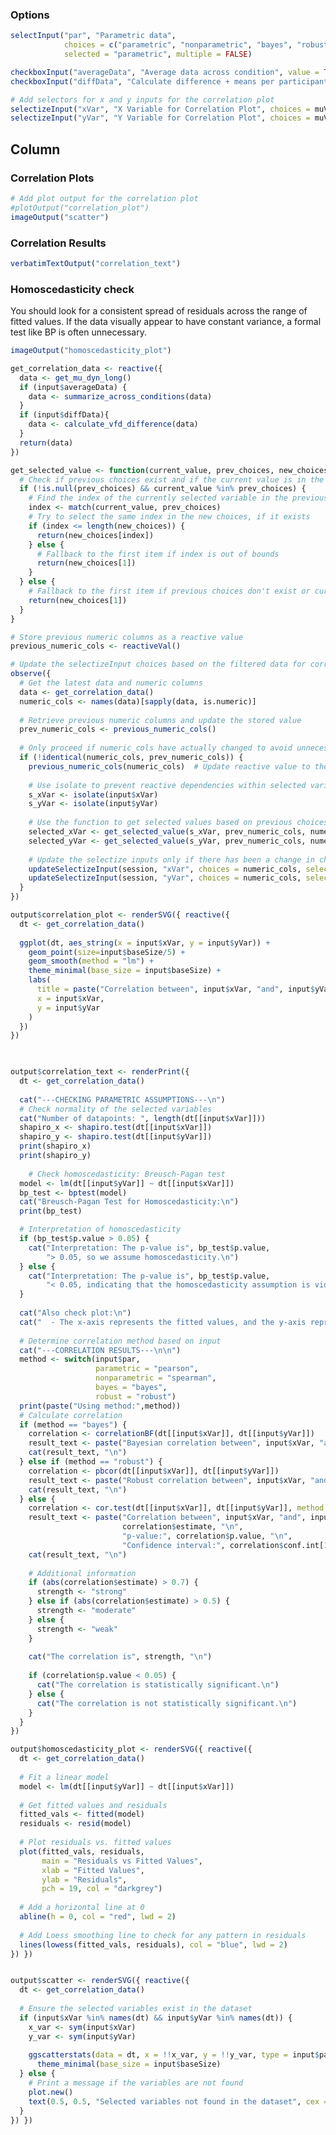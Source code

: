 ### Options

```r
selectInput("par", "Parametric data", 
            choices = c("parametric", "nonparametric", "bayes", "robust"), 
            selected = "parametric", multiple = FALSE)

checkboxInput("averageData", "Average data across condition", value = TRUE)
checkboxInput("diffData", "Calculate difference + means per participant", value = TRUE)

# Add selectors for x and y inputs for the correlation plot
selectizeInput("xVar", "X Variable for Correlation Plot", choices = muVars, selected = muVars[1], multiple = FALSE)
selectizeInput("yVar", "Y Variable for Correlation Plot", choices = muVars, selected = muVars[2], multiple = FALSE)
```

Column
--------------------------------------------

### Correlation Plots  {data-height=500}

```r
# Add plot output for the correlation plot
#plotOutput("correlation_plot")
imageOutput("scatter")
```


### Correlation Results  {data-height=500}
```r
verbatimTextOutput("correlation_text")
```

### Homoscedasticity check
You should look for a consistent spread of residuals across the range of fitted values. If the data visually appear to have constant variance, a formal test like BP is often unnecessary.


```r
imageOutput("homoscedasticity_plot")
```

```r
get_correlation_data <- reactive({
  data <- get_mu_dyn_long()
  if (input$averageData) {
    data <- summarize_across_conditions(data)
  }
  if (input$diffData){
    data <- calculate_vfd_difference(data)
  }
  return(data)
})

get_selected_value <- function(current_value, prev_choices, new_choices) {
  # Check if previous choices exist and if the current value is in the previous choices
  if (!is.null(prev_choices) && current_value %in% prev_choices) {
    # Find the index of the currently selected variable in the previous choices
    index <- match(current_value, prev_choices)
    # Try to select the same index in the new choices, if it exists
    if (index <= length(new_choices)) {
      return(new_choices[index])
    } else {
      # Fallback to the first item if index is out of bounds
      return(new_choices[1])
    }
  } else {
    # Fallback to the first item if previous choices don't exist or current value is not in them
    return(new_choices[1])
  }
}

# Store previous numeric columns as a reactive value
previous_numeric_cols <- reactiveVal()

# Update the selectizeInput choices based on the filtered data for correlation plot
observe({
  # Get the latest data and numeric columns
  data <- get_correlation_data()
  numeric_cols <- names(data)[sapply(data, is.numeric)]
  
  # Retrieve previous numeric columns and update the stored value
  prev_numeric_cols <- previous_numeric_cols()
  
  # Only proceed if numeric_cols have actually changed to avoid unnecessary updates
  if (!identical(numeric_cols, prev_numeric_cols)) {
    previous_numeric_cols(numeric_cols)  # Update reactive value to the current numeric_cols
    
    # Use isolate to prevent reactive dependencies within selected variables
    s_xVar <- isolate(input$xVar)
    s_yVar <- isolate(input$yVar)
    
    # Use the function to get selected values based on previous choices' positions
    selected_xVar <- get_selected_value(s_xVar, prev_numeric_cols, numeric_cols)
    selected_yVar <- get_selected_value(s_yVar, prev_numeric_cols, numeric_cols)
    
    # Update the selectize inputs only if there has been a change in choices
    updateSelectizeInput(session, "xVar", choices = numeric_cols, selected = selected_xVar)
    updateSelectizeInput(session, "yVar", choices = numeric_cols, selected = selected_yVar)
  }
})

output$correlation_plot <- renderSVG({ reactive({
  dt <- get_correlation_data()
  
  ggplot(dt, aes_string(x = input$xVar, y = input$yVar)) +
    geom_point(size=input$baseSize/5) +
    geom_smooth(method = "lm") +
    theme_minimal(base_size = input$baseSize) +
    labs(
      title = paste("Correlation between", input$xVar, "and", input$yVar),
      x = input$xVar,
      y = input$yVar
    )
  })
})


  
output$correlation_text <- renderPrint({
  dt <- get_correlation_data()
  
  cat("---CHECKING PARAMETRIC ASSUMPTIONS---\n")
  # Check normality of the selected variables
  cat("Number of datapoints: ", length(dt[[input$xVar]]))
  shapiro_x <- shapiro.test(dt[[input$xVar]])
  shapiro_y <- shapiro.test(dt[[input$yVar]])
  print(shapiro_x)
  print(shapiro_y)
  
    # Check homoscedasticity: Breusch-Pagan test
  model <- lm(dt[[input$yVar]] ~ dt[[input$xVar]])
  bp_test <- bptest(model)
  cat("Breusch-Pagan Test for Homoscedasticity:\n")
  print(bp_test)

  # Interpretation of homoscedasticity
  if (bp_test$p.value > 0.05) {
    cat("Interpretation: The p-value is", bp_test$p.value, 
        "> 0.05, so we assume homoscedasticity.\n")
  } else {
    cat("Interpretation: The p-value is", bp_test$p.value, 
        "< 0.05, indicating that the homoscedasticity assumption is violated.\n")
  }
  
  cat("Also check plot:\n")
  cat("  - The x-axis represents the fitted values, and the y-axis represents the residuals.\n  - Ideally, the residuals should be randomly scattered around the horizontal line at 0, without any clear pattern, indicating homoscedasticity.\n")
  
  # Determine correlation method based on input
  cat("---CORRELATION RESULTS---\n\n")
  method <- switch(input$par,
                   parametric = "pearson",
                   nonparametric = "spearman",
                   bayes = "bayes",
                   robust = "robust")
  print(paste("Using method:",method))
  # Calculate correlation
  if (method == "bayes") {
    correlation <- correlationBF(dt[[input$xVar]], dt[[input$yVar]])
    result_text <- paste("Bayesian correlation between", input$xVar, "and", input$yVar, ":", correlation)
    cat(result_text, "\n")
  } else if (method == "robust") {
    correlation <- pbcor(dt[[input$xVar]], dt[[input$yVar]])
    result_text <- paste("Robust correlation between", input$xVar, "and", input$yVar, ":", correlation)
    cat(result_text, "\n")
  } else {
    correlation <- cor.test(dt[[input$xVar]], dt[[input$yVar]], method = method)
    result_text <- paste("Correlation between", input$xVar, "and", input$yVar, ":",
                         correlation$estimate, "\n",
                         "p-value:", correlation$p.value, "\n",
                         "Confidence interval:", correlation$conf.int[1], "-", correlation$conf.int[2])
    cat(result_text, "\n")
    
    # Additional information
    if (abs(correlation$estimate) > 0.7) {
      strength <- "strong"
    } else if (abs(correlation$estimate) > 0.5) {
      strength <- "moderate"
    } else {
      strength <- "weak"
    }
    
    cat("The correlation is", strength, "\n")
    
    if (correlation$p.value < 0.05) {
      cat("The correlation is statistically significant.\n")
    } else {
      cat("The correlation is not statistically significant.\n")
    }
  }
})

output$homoscedasticity_plot <- renderSVG({ reactive({
  dt <- get_correlation_data()
  
  # Fit a linear model
  model <- lm(dt[[input$yVar]] ~ dt[[input$xVar]])
  
  # Get fitted values and residuals
  fitted_vals <- fitted(model)
  residuals <- resid(model)
  
  # Plot residuals vs. fitted values
  plot(fitted_vals, residuals,
       main = "Residuals vs Fitted Values",
       xlab = "Fitted Values",
       ylab = "Residuals",
       pch = 19, col = "darkgrey")
  
  # Add a horizontal line at 0
  abline(h = 0, col = "red", lwd = 2)
  
  # Add Loess smoothing line to check for any pattern in residuals
  lines(lowess(fitted_vals, residuals), col = "blue", lwd = 2)
}) })


output$scatter <- renderSVG({ reactive({
  dt <- get_correlation_data()
  
  # Ensure the selected variables exist in the dataset
  if (input$xVar %in% names(dt) && input$yVar %in% names(dt)) {
    x_var <- sym(input$xVar)
    y_var <- sym(input$yVar)
    
    ggscatterstats(data = dt, x = !!x_var, y = !!y_var, type = input$par) + 
      theme_minimal(base_size = input$baseSize)
  } else {
    # Print a message if the variables are not found
    plot.new()
    text(0.5, 0.5, "Selected variables not found in the dataset", cex = 1.5, col = "red")
  }
}) })
```